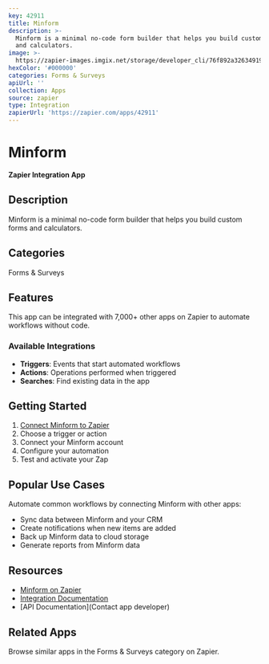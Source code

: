 ```yaml
---
key: 42911
title: Minform
description: >-
  Minform is a minimal no-code form builder that helps you build custom forms
  and calculators.
image: >-
  https://zapier-images.imgix.net/storage/developer_cli/76f892a3263491918a13257c25b4bdf8.png?auto=format%2Ccompress&ixlib=python-3.0.0&q=50
hexColor: '#000000'
categories: Forms & Surveys
apiUrl: ''
collection: Apps
source: zapier
type: Integration
zapierUrl: 'https://zapier.com/apps/42911'
---
```

# Minform

**Zapier Integration App**

## Description

Minform is a minimal no-code form builder that helps you build custom forms and calculators.

## Categories

Forms & Surveys

## Features

This app can be integrated with 7,000+ other apps on Zapier to automate workflows without code.

### Available Integrations

- **Triggers**: Events that start automated workflows
- **Actions**: Operations performed when triggered
- **Searches**: Find existing data in the app

## Getting Started

1. [Connect Minform to Zapier](https://zapier.com/apps/42911)
2. Choose a trigger or action
3. Connect your Minform account
4. Configure your automation
5. Test and activate your Zap

## Popular Use Cases

Automate common workflows by connecting Minform with other apps:

- Sync data between Minform and your CRM
- Create notifications when new items are added
- Back up Minform data to cloud storage
- Generate reports from Minform data

## Resources

- [Minform on Zapier](https://zapier.com/apps/42911)
- [Integration Documentation](https://zapier.com/apps/42911/integrations)
- [API Documentation](Contact app developer)

## Related Apps

Browse similar apps in the Forms & Surveys category on Zapier.
